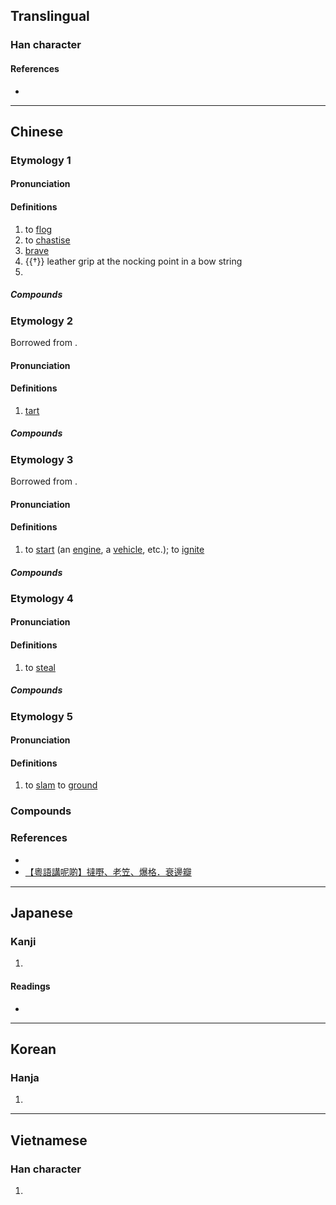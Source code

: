 {{also|挞}}
{{character info}}
==Translingual==

===Han character===
{{Han char|rn=64|rad=手|as=13|sn=16|four=54034|canj=QYGQ|ids=⿰扌達}}

====References====
* {{Han ref|kx=0457.170|dkj=12774|dj=0806.020|hdz=31953.040|uh=64BB|ud=25787|bh=BED8|bd=48856}}

----

==Chinese==
{{zh-forms|s=挞}}

===Etymology 1===

====Pronunciation====
{{zh-pron
|m=tà
|c=taat3
|mn=that
|mc=y
|oc=y
|cat=v,a
}}

====Definitions====
{{zh-hanzi}}

# to [[flog]]
# to [[chastise]]
# [[brave]]
# {{†}} {{lb|zh|archery}} leather grip at the nocking point in a bow string
# {{alt form|zh|鰨}}

=====Compounds=====
{{zh-der|光撻撻|光辣撻|大張撻伐|扑撻|抹撻|捶撻|撻伐|撻市|撻罰|楚撻|沒撻煞|鞭撻|撻沙}}

===Etymology 2===
Borrowed from {{bor|yue|en|tart}}.

====Pronunciation====
{{zh-pron
|m=tà,tǎ,2nb=common variant
|c=taat1
|cat=n
}}

====Definitions====
{{zh-hanzi}}

# [[tart]] {{gloss|pastry}}

=====Compounds=====
{{zh-der|蛋撻|葡撻}}

===Etymology 3===
Borrowed from {{bor|zh|en|start}}.

====Pronunciation====
{{zh-pron
|c=taat1
|cat=v
}}

====Definitions====
{{zh-hanzi}}

# {{lb|zh|Cantonese}} to [[start]] (an [[engine]], a [[vehicle]], etc.); to [[ignite]]

=====Compounds=====
{{zh-der|撻火|撻車|撻着}}

===Etymology 4===
{{rfe|zh}}

====Pronunciation====
{{zh-pron
|c=taat1
|cat=v
}}

====Definitions====
{{zh-hanzi}}

# {{lb|zh|Cantonese|slang}} to [[steal]]
#: {{zh-syn|偷}}

=====Compounds=====
{{zh-der|撻嘢}}

===Etymology 5===
{{rfe|zh}}

====Pronunciation====
{{zh-pron
|c=daat3
|cat=v
}}

====Definitions====
{{zh-hanzi}}

# {{lb|zh|Cantonese}} to [[slam]] to [[ground]]

===Compounds===
{{zh-der|撻訂}}

===References===
* {{R:twedu|A01679}}
* [http://paper.wenweipo.com/2019/01/08/OT1901080013.htm 【粵語講呢啲】撻嘢、老笠、爆格．衰邊瓣]

----

==Japanese==

===Kanji===
{{ja-kanji|grade=|rs=手13}}

# {{rfdef|ja|sort=手13}}

====Readings====
* {{ja-readings|on=[[たち]] (tachi), [[たつ]] (tatsu)|kun=[[むちうつ]] (muchiutsu), [[はやい]] (hayai)}}

----

==Korean==

===Hanja===
{{ko-hanja|hangeul=달}}

# {{rfdef|ko|sort=手13}}

----

==Vietnamese==

===Han character===
{{vi-readings|reading=dặt, đặt, thát|rs=手13}}

# {{rfdef|vi|sort=手13}}